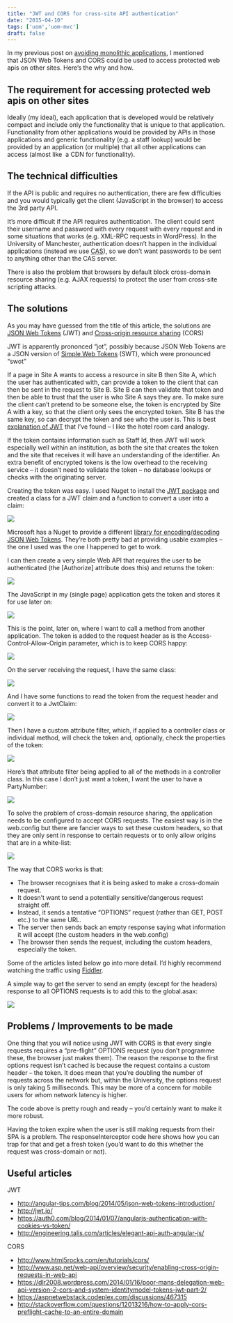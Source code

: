 ```yaml
---
title: "JWT and CORS for cross-site API authentication"
date: "2015-04-10"
tags: ['uom','uom-mvc']
draft: false
---
```


In my previous post on [avoiding monolithic applications](https://mikebarram.wordpress.com/2015/04/10/avoiding-monolithic-applications/), I mentioned that JSON Web Tokens and CORS could be used to access protected web apis on other sites. Here’s the why and how.

## The requirement for accessing protected web apis on other sites

Ideally (my ideal), each application that is developed would be relatively compact and include only the functionality that is unique to that application. Functionality from other applications would be provided by APIs in those applications and generic functionality (e.g. a staff lookup) would be provided by an application (or multiple) that all other applications can access (almost like  a CDN for functionality).

## The technical difficulties

If the API is public and requires no authentication, there are few difficulties and you would typically get the client (JavaScript in the browser) to access the 3rd party API.

It’s more difficult if the API requires authentication. The client could sent their username and password with every request with every request and in some situations that works (e.g. XML-RPC requests in WordPress). In the University of Manchester, authentication doesn’t happen in the individual applications (instead we use [CAS](http://jasig.github.io/cas/)), so we don’t want passwords to be sent to anything other than the CAS server.

There is also the problem that browsers by default block cross-domain resource sharing (e.g. AJAX requests) to protect the user from cross-site scripting attacks.

## The solutions

As you may have guessed from the title of this article, the solutions are [JSON Web Tokens](http://jwt.io/) (JWT) and [Cross-origin resource sharing](http://en.wikipedia.org/wiki/Cross-origin_resource_sharing) (CORS)

JWT is apparently prononced “jot”, possibly because JSON Web Tokens are a JSON version of [Simple Web Tokens](https://msdn.microsoft.com/en-us/library/azure/hh781551.aspx) (SWT), which were pronounced “swot”

If a page in Site A wants to access a resource in site B then Site A, which the user has authenticated with, can provide a token to the client that can then be sent in the request to Site B. Site B can then validate that token and then be able to trust that the user is who Site A says they are. To make sure the client can’t pretend to be someone else, the token is encrypted by Site A with a key, so that the client only sees the encrypted token. Site B has the same key, so can decrypt the token and see who the user is. This is best [explanation of JWT](http://angular-tips.com/blog/2014/05/json-web-tokens-introduction/) that I’ve found – I like the hotel room card analogy.

If the token contains information such as Staff Id, then JWT will work especially well within an institution, as both the site that creates the token and the site that receives it will have an understanding of the identifier. An extra benefit of encrypted tokens is the low overhead to the receiving service – it doesn’t need to validate the token – no database lookups or checks with the originating server.

Creating the token was easy. I used Nuget to install the [JWT package](https://github.com/johnsheehan/jwt) and created a class for a JWT claim and a function to convert a user into a claim:

[![](/images/blog/2015/jwt1.png)](/images/blog/2015/jwt1.png)

Microsoft has a Nuget to provide a different [library for encoding/decoding JSON Web Tokens](https://www.nuget.org/packages/System.IdentityModel.Tokens.Jwt/). They’re both pretty bad at providing usable examples – the one I used was the one I happened to get to work.

I can then create a very simple Web API that requires the user to be authenticated (the \[Authorize\] attribute does this) and returns the token:

[![](/images/blog/2015/jwt2.png)](/images/blog/2015/jwt2.png)

The JavaScript in my (single page) application gets the token and stores it for use later on:

[![](/images/blog/2015/jwt9.png)](/images/blog/2015/jwt9.png)

This is the point, later on, where I want to call a method from another application. The token is added to the request header as is the Access-Control-Allow-Origin parameter, which is to keep CORS happy:

[![](/images/blog/2015/jwt10.png)](/images/blog/2015/jwt10.png)

On the server receiving the request, I have the same class:

[![](/images/blog/2015/jwt3-1024x177-1.png)](/images/blog/2015/jwt3-1024x177-1.png)

And I have some functions to read the token from the request header and convert it to a JwtClaim:

[![](/images/blog/2015/jwt4.png)](/images/blog/2015/jwt4.png)

Then I have a custom attribute filter, which, if applied to a controller class or individual method, will check the token and, optionally, check the properties of the token:

[![](/images/blog/2015/jwt5.png)](/images/blog/2015/jwt5.png)

Here’s that attribute filter being applied to all of the methods in a controller class. In this case I don’t just want a token, I want the user to have a PartyNumber:

[![](/images/blog/2015/jwt6.png)](/images/blog/2015/jwt6.png)

To solve the problem of cross-domain resource sharing, the application needs to be configured to accept CORS requests. The easiest way is in the web.config but there are fancier ways to set these custom headers, so that they are only sent in response to certain requests or to only allow origins that are in a white-list:

[![](/images/blog/2015/jwt8.png)](/images/blog/2015/jwt8.png)

The way that CORS works is that:

- The browser recognises that it is being asked to make a cross-domain request.
- It doesn’t want to send a potentially sensitive/dangerous request straight off.
- Instead, it sends a tentative “OPTIONS” request (rather than GET, POST etc.) to the same URL.
- The server then sends back an empty response saying what information it will accept (the custom headers in the web.config)
- The browser then sends the request, including the custom headers, especially the token.

Some of the articles listed below go into more detail. I’d highly recommend watching the traffic using [Fiddler](http://www.telerik.com/fiddler).

A simple way to get the server to send an empty (except for the headers) response to all OPTIONS requests is to add this to the global.asax:

[![](/images/blog/2015/jwt7.png)](/images/blog/2015/jwt7.png)

## Problems / Improvements to be made

One thing that you will notice using JWT with CORS is that every single requests requires a “pre-flight” OPTIONS request (you don’t programme these, the browser just makes them). The reason the response to the first options request isn’t cached is because the request contains a custom header – the token. It does mean that you’re doubling the number of requests across the network but, within the University, the options request is only taking 5 milliseconds. This may be more of a concern for mobile users for whom network latency is higher.

The code above is pretty rough and ready – you’d certainly want to make it more robust.

Having the token expire when the user is still making requests from their SPA is a problem. The responseInterceptor code here shows how you can trap for that and get a fresh token (you’d want to do this whether the request was cross-domain or not).

## Useful articles

JWT

- http://angular-tips.com/blog/2014/05/json-web-tokens-introduction/
- http://jwt.io/
- https://auth0.com/blog/2014/01/07/angularjs-authentication-with-cookies-vs-token/
- http://engineering.talis.com/articles/elegant-api-auth-angular-js/

CORS

- http://www.html5rocks.com/en/tutorials/cors/
- http://www.asp.net/web-api/overview/security/enabling-cross-origin-requests-in-web-api
- https://dlr2008.wordpress.com/2014/01/16/poor-mans-delegation-web-api-version-2-cors-and-system-identitymodel-tokens-jwt-part-2/
- https://aspnetwebstack.codeplex.com/discussions/467315
- http://stackoverflow.com/questions/12013216/how-to-apply-cors-preflight-cache-to-an-entire-domain